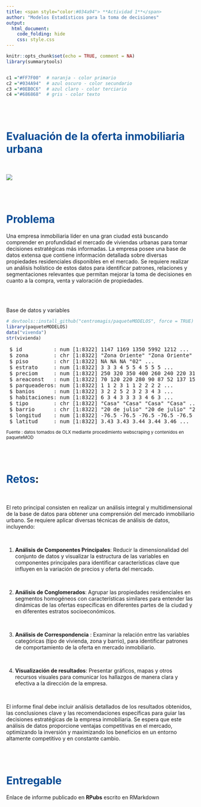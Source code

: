 ```yaml
---
title: <span style="color:#034a94"> **Actividad 1**</span>
author: "Modelos Estadísticos para la toma de decisiones"
output:
  html_document:
    code_folding: hide
    css: style.css
---
```


```r
knitr::opts_chunk$set(echo = TRUE, comment = NA)
library(summarytools)


c1 ="#FF7F00"  # naranja - color primario 
c2 ="#034A94"  # azul oscuro - color secundario
c3 ="#0EB0C6"  # azul claro - color terciario
c4 ="#686868"  # gris - color texto
```

</br></br>

# <span style="color:#034a94">**Evaluación de la oferta inmobiliaria urbana**</span>

</br>

![](img/caso1.png)

</br></br>

# <span style="color:#034a94">**Problema**</span>

Una empresa inmobiliaria líder en una gran ciudad está buscando comprender en profundidad el mercado de viviendas urbanas para tomar decisiones estratégicas más informadas. La empresa posee una base de datos extensa que contiene información detallada sobre diversas propiedades residenciales disponibles en el mercado. Se requiere realizar un análisis holístico de estos datos para identificar patrones, relaciones y segmentaciones relevantes que permitan mejorar la toma de decisiones en cuanto a la compra, venta y valoración de propiedades.


</br></br>

Base de datos y variables

```r
# devtools::install_github("centromagis/paqueteMODELOS", force = TRUE)
library(paqueteMODELOS)
data("vivenda")
str(vivienda)
```

<pre>
 $ id          : num [1:8322] 1147 1169 1350 5992 1212 ...
 $ zona        : chr [1:8322] "Zona Oriente" "Zona Oriente" "Zona Oriente" "Zona Sur" ...
 $ piso        : chr [1:8322] NA NA NA "02" ...
 $ estrato     : num [1:8322] 3 3 3 4 5 5 4 5 5 5 ...
 $ preciom     : num [1:8322] 250 320 350 400 260 240 220 310 320 780 ...
 $ areaconst   : num [1:8322] 70 120 220 280 90 87 52 137 150 380 ...
 $ parqueaderos: num [1:8322] 1 1 2 3 1 1 2 2 2 2 ...
 $ banios      : num [1:8322] 3 2 2 5 2 3 2 3 4 3 ...
 $ habitaciones: num [1:8322] 6 3 4 3 3 3 3 4 6 3 ...
 $ tipo        : chr [1:8322] "Casa" "Casa" "Casa" "Casa" ...
 $ barrio      : chr [1:8322] "20 de julio" "20 de julio" "20 de julio" "3 de julio" ...
 $ longitud    : num [1:8322] -76.5 -76.5 -76.5 -76.5 -76.5 ...
 $ latitud     : num [1:8322] 3.43 3.43 3.44 3.44 3.46 ...
</pre>

<sub> Fuente : datos tomados de OLX mediante procedimiento webscraping y contenidos en paqueteMOD </sub>

</br></br>

# <span style="color:#034a94">**Retos**</span>: 

</br>

El reto principal consisten en realizar un análisis integral y multidimensional de la base de datos para obtener una comprensión del mercado inmobiliario urbano. Se requiere aplicar diversas técnicas de análisis de datos, incluyendo:

</br>

1. **Análisis de Componentes Principales**: Reducir la dimensionalidad del conjunto de datos y visualizar la estructura de las variables en componentes principales para identificar características clave que influyen en la variación de precios y oferta del mercado.

</br>

2. **Análisis de Conglomerados**: Agrupar las propiedades residenciales en segmentos homogéneos con características similares para entender las dinámicas de las ofertas específicas en diferentes partes de la ciudad y en diferentes estratos socioeconómicos.

</br>

3. **Análisis de Correspondencia** : Examinar la relación entre las variables categóricas (tipo de vivienda, zona y barrio), para identificar patrones de comportamiento de la  oferta en mercado inmobiliario.

</br>

4. **Visualización de resultados**: Presentar gráficos, mapas y otros recursos visuales para comunicar los hallazgos de manera clara y efectiva a la dirección de la empresa.

</br>

El informe final debe incluir análisis detallados de los resultados obtenidos, las conclusiones clave y las recomendaciones específicas para guiar las decisiones estratégicas de la empresa inmobiliaria. Se espera que este análisis de datos proporcione ventajas competitivas en el mercado, optimizando la inversión y maximizando los beneficios en un entorno altamente competitivo y en constante cambio.


</br></br>


# <span style="color:#034a94">**Entregable**</span>

Enlace de informe publicado en **RPubs** escrito en RMarkdown





